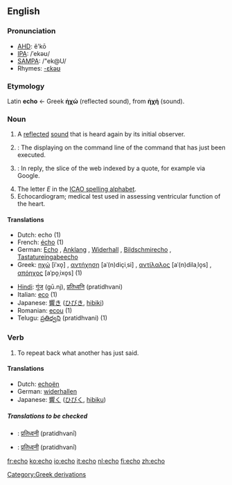 {{see|Echo|echó}}
==English==

===Pronunciation===
*[[w:AHD|AHD]]: ĕ'kō
*[[w:IPA|IPA]]: /ˈekəʊ/
*[[w:SAMPA|SAMPA]]: /"ek@U/
*Rhymes: [[Rhymes:English:-ɛkəʊ|-ɛkəʊ]]

===Etymology===
Latin '''echo''' ← Greek '''ἠχώ''' (reflected sound), from '''ἠχή''' (sound).

===Noun===
{{en-noun|es}}
# A [[reflect]]ed [[sound]] that is heard again by its initial observer.
# {{computing}}: The displaying on the command line of the command that has just been executed.
# {{computing}}: In reply, the slice of the web indexed by a quote, for example via Google.
# The letter ''E'' in the [[ICAO spelling alphabet]].
# Echocardiogram; medical test used in assessing ventricular function of the heart.

====Translations====
{{top}}
*Dutch: echo {{m}} (1)
*French: [[écho]] {{m}} (1)
*German: [[Echo]] {{n}}, [[Anklang]] {{m}}, [[Widerhall]] {{m}}, [[Bildschmirecho]] {{n}}, [[Tastatureingabeecho]] {{n}}
*Greek: [[ηχώ]] [iˈxo̞] {{f}}, [[αντήχηση]] [aˈ(n)diçiˌsi] {{f}}, [[αντίλαλος]] [aˈ(n)dilaˌlo̞s] {{m}}, [[απόηχος]] [aˈpo̞ˌixo̞s] {{m}} (1)
{{mid}}
*[[Hindi]]: [[गूंज]] (gū.nj), [[प्रतिध्वनि]] (pratidhvani)
*Italian: [[eco]] {{m}} (1)
*Japanese: [[響き]] ([[ひびき]], [[hibiki]])
*Romanian: [[ecou]] {{n}} (1)
*Telugu: [[ప్రతిధ్వని]] (pratidhvani) (1)
{{bottom}}

===Verb===
{{en-verb|echo|es}}

# To repeat back what another has just said.

====Translations====
*Dutch: [[echoën]]
*German: [[widerhallen]]
*Japanese: [[響く]] ([[ひびく]], [[hibiku]])

=====Translations to be checked=====
{{checktrans}}
*{{ttbc|Marathi}}: [[प्रतिध्वनी]] (pratidhvanī)
*{{ttbc|Sanskrit}}: [[प्रतिध्वनी]] (pratidhvanī)

[[Category:Greek derivations]]

[[fr:echo]]
[[ko:echo]]
[[io:echo]]
[[it:echo]]
[[nl:echo]]
[[fi:echo]]
[[zh:echo]]